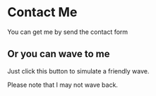 
# Contact Me

You can get me by send the contact form

## Or you can wave to me

Just click this button to simulate a friendly wave.

<Wave />

Please note that I may not wave back.
